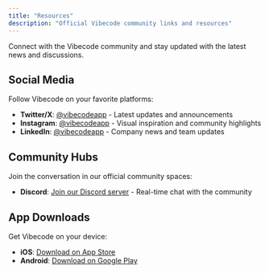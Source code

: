```yaml
---
title: "Resources"
description: "Official Vibecode community links and resources"
---
```


Connect with the Vibecode community and stay updated with the latest news and discussions.

## Social Media

Follow Vibecode on your favorite platforms:

- **Twitter/X**: [@vibecodeapp](https://x.com/vibecodeapp) - Latest updates and announcements
- **Instagram**: [@vibecodeapp](https://www.instagram.com/vibecodeapp/) - Visual inspiration and community highlights
- **LinkedIn**: [@vibecodeapp](https://www.linkedin.com/company/vibecodeapp) - Company news and team updates

## Community Hubs

Join the conversation in our official community spaces:

- **Discord**: [Join our Discord server](https://discord.gg/qXyWYYX5Ts) - Real-time chat with the community

## App Downloads

Get Vibecode on your device:

- **iOS**: [Download on App Store](https://apps.apple.com/us/app/vibecode-ai-app-builder/id6742912146)
- **Android**: [Download on Google Play](https://play.google.com/store/apps/details?id=com.vibecodeapp.app)

